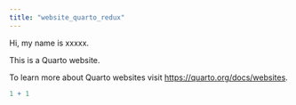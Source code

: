 ```yaml
---
title: "website_quarto_redux"
---
```


Hi, my name is xxxxx.

This is a Quarto website.

To learn more about Quarto websites visit <https://quarto.org/docs/websites>.

```r
1 + 1
```
